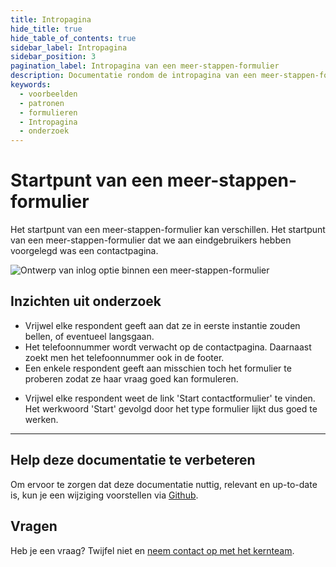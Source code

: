 ```yaml
---
title: Intropagina
hide_title: true
hide_table_of_contents: true
sidebar_label: Intropagina
sidebar_position: 3
pagination_label: Intropagina van een meer-stappen-formulier
description: Documentatie rondom de intropagina van een meer-stappen-formulier
keywords:
  - voorbeelden
  - patronen
  - formulieren
  - Intropagina
  - onderzoek
---
```



# Startpunt van een meer-stappen-formulier

Het startpunt van een meer-stappen-formulier kan verschillen. Het startpunt van een meer-stappen-formulier dat we aan eindgebruikers hebben voorgelegd was een contactpagina.

![Ontwerp van inlog optie binnen een meer-stappen-formulier](https://raw.githubusercontent.com/nl-design-system/documentatie/assets/voorbeeld_formulier_contact-pagina.png)

## Inzichten uit onderzoek

* Vrijwel elke respondent geeft aan dat ze in eerste instantie zouden bellen, of eventueel langsgaan.
* Het telefoonnummer wordt verwacht op de contactpagina. Daarnaast zoekt men het telefoonnummer ook in de footer. 
* Een enkele respondent geeft aan misschien toch het formulier te proberen zodat ze haar vraag goed kan formuleren. 

<VideoPlayer videoId="TiDvcgjYVDw" />

* Vrijwel elke respondent weet de link 'Start contactformulier' te vinden. Het werkwoord 'Start' gevolgd door het type formulier lijkt dus goed te werken.

<VideoPlayer videoId="mqtgSflyrc8" />

---

## Help deze documentatie te verbeteren

Om ervoor te zorgen dat deze documentatie nuttig, relevant en up-to-date is, kun je een wijziging voorstellen via [Github](https://github.com/nl-design-system/documentatie).

## Vragen

Heb je een vraag? Twijfel niet en [neem contact op met het kernteam](../../project/kernteam.mdx).
